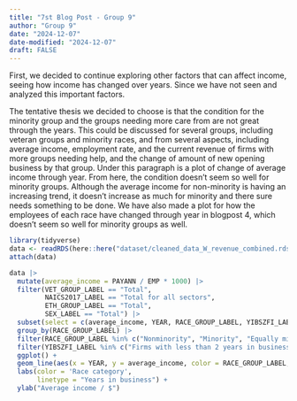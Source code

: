 ```yaml
---
title: "7st Blog Post - Group 9"
author: "Group 9"
date: "2024-12-07"
date-modified: "2024-12-07"
draft: FALSE
---
```


First, we decided to continue exploring other factors that can affect income,
seeing how income has changed over years. Since we have not seen and analyzed 
this important factors. 

The tentative thesis we decided to choose is that the condition for the minority
group and the groups needing more care from are not great through the years. 
This could be discussed for several groups, including veteran groups and 
minority races, and from several aspects, including average income, 
employment rate, and the current revenue of firms with more groups needing help,
and the change of amount of new opening business by that group. Under this 
paragraph is a plot of change of average income through year. From here,
the condition doesn't seem so well for minority groups. Although the average
income for non-minority is having an increasing trend, it doesn't increase as 
much for minority and there sure needs something to be done. We have also made a 
plot for how the employees of each race have changed through year in blogpost 4,
which doesn't seem so well for minority groups as well.


```r
library(tidyverse)
data <- readRDS(here::here("dataset/cleaned_data_W_revenue_combined.rds"))
attach(data)
```
```r
data |>
  mutate(average_income = PAYANN / EMP * 1000) |>
  filter(VET_GROUP_LABEL == "Total",
         NAICS2017_LABEL == "Total for all sectors",
         ETH_GROUP_LABEL == "Total",
         SEX_LABEL == "Total") |>
  subset(select = c(average_income, YEAR, RACE_GROUP_LABEL, YIBSZFI_LABEL)) |>
  group_by(RACE_GROUP_LABEL) |>
  filter(RACE_GROUP_LABEL %in% c("Nonminority", "Minority", "Equally minority/nonminority")) |>
  filter(YIBSZFI_LABEL %in% c("Firms with less than 2 years in business", "Firms with 16 or more years in business","Firms with 4 to 5 years in business")) |>
  ggplot() +
  geom_line(aes(x = YEAR, y = average_income, color = RACE_GROUP_LABEL, linetype = YIBSZFI_LABEL)) +
  labs(color = 'Race category', 
       linetype = "Years in business") +
  ylab("Average income / $")
```